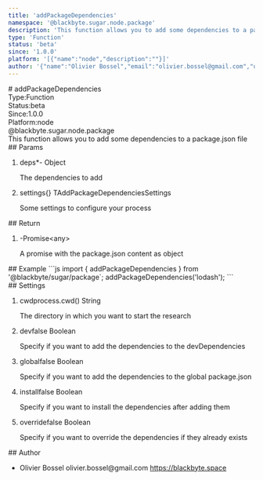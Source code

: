 ```yaml
---
title: 'addPackageDependencies'
namespace: '@blackbyte.sugar.node.package'
description: 'This function allows you to add some dependencies to a package.json file'
type: 'Function'
status: 'beta'
since: '1.0.0'
platform: '[{"name":"node","description":""}]'
author: '{"name":"Olivier Bossel","email":"olivier.bossel@gmail.com","url":"https://blackbyte.space"}'
---
```

<div class="docmap -mdx">
# addPackageDependencies
<div class="docmap_metas">
<div class="docmap_type"><span class="docmap_type-label">Type:</span><span class="docmap_type-value">Function</span></div>
<div class="docmap_status"><span class="docmap_status-label">Status:</span><span class="docmap_status-value -beta">beta</span></div>
<div class="docmap_since"><span class="docmap_since-label">Since:</span><span class="docmap_since-value">1.0.0</span></div>
<div class="docmap_platform"><span class="docmap_platform-label">Platform:</span><span class="docmap_platform-value -node">node</span></div>
</div>
<div class="docmap_namespace">@blackbyte.sugar.node.package</div>
<div class="docmap_description typo-lead typo-format">
This function allows you to add some dependencies to a package.json file
</div>
<div class="docmap_params">
## Params
<ol class="docmap_list">
<li class="docmap_item">
<span class="docmap_name">deps<span class="docmap_required">*</span></span><span class="docmap_default">-</span> <span class="docmap_type">Object</span>
<p class="docmap_description">The dependencies to add</p>
</li>
<li class="docmap_item">
<span class="docmap_name">settings</span><span class="docmap_default">&lcub;&rcub;</span> <span class="docmap_type">TAddPackageDependenciesSettings</span>
<p class="docmap_description">Some settings to configure your process</p>
</li>
</ol>
</div>
<div class="docmap_return">
## Return
<ol class="docmap_list">
<li class="docmap_item">
<span class="docmap_default">-</span><span class="docmap_type">Promise&lt;any&gt;</span>
<p class="docmap_description">A promise with the package&period;json content as object</p>
</li>
</ol>
</div>
<div class="docmap_examples">
## Example
<s-code language="js" header>
```js
import { addPackageDependencies } from '@blackbyte/sugar/package`;
addPackageDependencies('lodash');
```
</s-code>
</div>
<div class="docmap_settings">
## Settings
<ol class="docmap_list">
<li class="docmap_item">
<span class="docmap_name">cwd</span><span class="docmap_default">process&period;cwd&lpar;&rpar;</span> <span class="docmap_type">String</span>
<p class="docmap_description">The directory in which you want to start the research</p>
</li>
<li class="docmap_item">
<span class="docmap_name">dev</span><span class="docmap_default">false</span> <span class="docmap_type">Boolean</span>
<p class="docmap_description">Specify if you want to add the dependencies to the devDependencies</p>
</li>
<li class="docmap_item">
<span class="docmap_name">global</span><span class="docmap_default">false</span> <span class="docmap_type">Boolean</span>
<p class="docmap_description">Specify if you want to add the dependencies to the global package.json</p>
</li>
<li class="docmap_item">
<span class="docmap_name">install</span><span class="docmap_default">false</span> <span class="docmap_type">Boolean</span>
<p class="docmap_description">Specify if you want to install the dependencies after adding them</p>
</li>
<li class="docmap_item">
<span class="docmap_name">override</span><span class="docmap_default">false</span> <span class="docmap_type">Boolean</span>
<p class="docmap_description">Specify if you want to override the dependencies if they already exists</p>
</li>
</ol>
</div>
<div class="docmap_author">
## Author
<ul class="docmap_list">
<li class="docmap_item">
<span class="docmap_name">Olivier Bossel</span>
<span class="docmap_email">olivier.bossel@gmail.com</span>
<a href="https://blackbyte.space" target="_blank" class="docmap_url">https://blackbyte.space</a>
</li>
</ul>
</div>
</div>